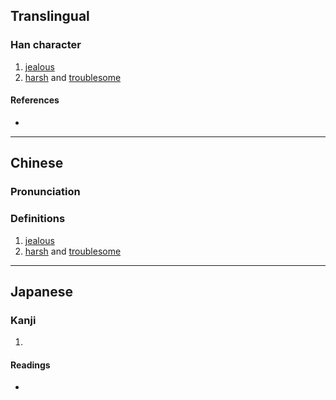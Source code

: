 {{character info/new}}
==Translingual==

===Han character===
{{Han char|rn=38|rad=女|as=04|sn=7|four=48420|canj=VOLL|ids=⿰女介}}

# [[jealous]]
# [[harsh]] and [[troublesome]] <!----煩苛---->

====References====
* {{Han ref|kx=0256.100|dkj=06076|dj=0520.090|hdz=21031.090|uh=598E|ud=22926|bh=CAB6|bd=51894}}

----

==Chinese==
{{zh-forms}}

===Pronunciation===
{{zh-pron
|m=hài
|c=hai6
|mc=y
|oc=y
|ma=
|cat=a
}}

===Definitions===
{{zh-hanzi}}

# [[jealous]]
# [[harsh]] and [[troublesome]] <!----煩苛---->

----

==Japanese==

===Kanji===
{{ja-kanji|grade=|rs=女04}}

# {{rfdef|ja|sort=女04}}

====Readings====
* {{ja-readings|on=[[かい]] (kai), [[がい]] (gai), [[けい]] (kei), [[げい]] (gei)|kun=[[ねたむ]] (netamu), [[わずらわしい]] (wazurawashii), [[おおう]] (oou), [[きる]] (kiru)}}